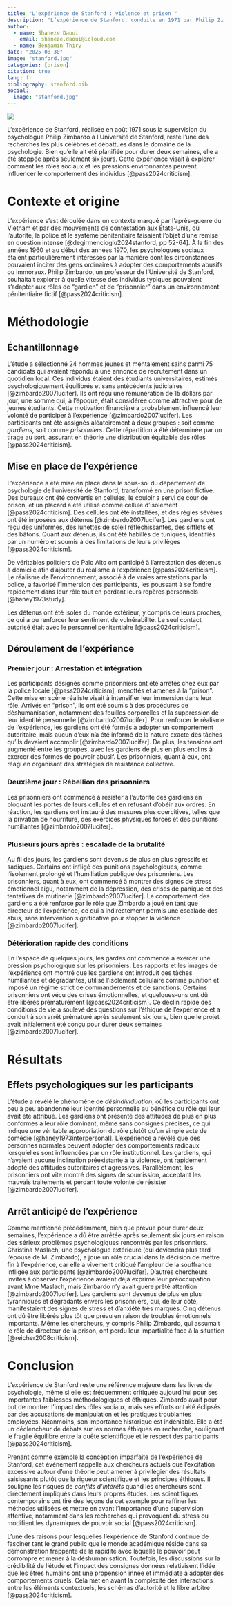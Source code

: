 ```yaml
---
title: "L’expérience de Stanford : violence et prison "
description: "L’expérience de Stanford, conduite en 1971 par Philip Zimbardo, avait pour objectif d’étudier l’influence des rôles sociaux et du contexte institutionnel sur le comportement humain. Vingt-quatre étudiants masculins, recrutés pour leur stabilité psychologique, furent répartis aléatoirement en gardiens ou prisonniers dans une prison simulée au département de psychologie de l’Université de Stanford. Bien que prévue pour deux semaines, l’étude fut interrompue après seulement six jours en raison de l’escalade des comportements abusifs chez les gardiens et de la détresse psychologique marquée des prisonniers. Les résultats ont mis en évidence des processus de désindividuation, de conformisme et d’appropriation rapide des rôles, illustrant comment des individus ordinaires peuvent adopter des conduites autoritaires et coercitives dans un cadre institutionnel. Toutefois, les faiblesses méthodologiques et éthiques, notamment l’implication directe de Zimbardo comme directeur de la prison, ont suscité de vives critiques. Malgré ces limites, l’expérience demeure une référence incontournable en psychologie sociale, nourrissant les débats sur l’éthique de la recherche, l’autorité et les dynamiques de pouvoir."
author:
  - name: Shaneze Daoui
    email: shaneze.daoui@icloud.com 
  - name: Benjamin Thiry
date: "2025-08-30"
image: "stanford.jpg"
categories: [prison]
citation: true
lang: fr
bibliography: stanford.bib
social:
  image: "stanford.jpg"
---
```


![](stanford.jpg)

L'expérience de Stanford, réalisée en août 1971 sous la supervision du psychologue Philip Zimbardo à l'Université de Stanford, reste l'une des recherches les plus célèbres et débattues dans le domaine de la psychologie. Bien qu'elle ait été planifiée pour durer deux semaines, elle a été stoppée après seulement six jours. Cette expérience visait à explorer comment les rôles sociaux et les pressions environnantes peuvent influencer le comportement des individus [@pass2024criticism].

# Contexte et origine

L'expérience s'est déroulée dans un contexte marqué par l'après-guerre du Vietnam et par des mouvements de contestation aux États-Unis, où l'autorité, la police et le système pénitentiaire faisaient l'objet d'une remise en question intense [@degirmencioglu2024stanford, pp 52-64]. À la fin des années 1960 et au début des années 1970, les psychologues sociaux étaient particulièrement intéressés par la manière dont les circonstances pouvaient inciter des gens ordinaires à adopter des comportements abusifs ou immoraux. Philip Zimbardo, un professeur de l’Université de Stanford, souhaitait explorer à quelle vitesse des individus typiques pouvaient s'adapter aux rôles de "gardien" et de "prisonnier" dans un environnement pénitentiaire fictif [@pass2024criticism].

# Méthodologie

## Échantillonnage

L’étude a sélectionné 24 hommes jeunes et mentalement sains parmi 75 candidats qui avaient répondu à une annonce de recrutement dans un quotidien local. Ces individus étaient des étudiants universitaires, estimés psychologiquement équilibrés et sans antécédents judiciaires [@zimbardo2007lucifer]. Ils ont reçu une rémunération de 15 dollars par jour, une somme qui, à l’époque, était considérée comme attractive pour de jeunes étudiants. Cette motivation financière a probablement influencé leur volonté de participer à l’expérience [@zimbardo2007lucifer]. Les participants ont été assignés aléatoirement à deux groupes : soit comme *gardiens*, soit comme *prisonniers*. Cette répartition a été déterminée par un tirage au sort, assurant en théorie une distribution équitable des rôles [@pass2024criticism].

## Mise en place de l'expérience

L'expérience a été mise en place dans le sous-sol du département de psychologie de l'université de Stanford, transformé en une prison fictive. Des bureaux ont été convertis en cellules, le couloir a servi de cour de prison, et un placard a été utilisé comme cellule d’isolement [@pass2024criticism]. Des cellules ont été installées, et des règles sévères ont été imposées aux détenus [@zimbardo2007lucifer]. Les gardiens ont reçu des uniformes, des lunettes de soleil réfléchissantes, des sifflets et des bâtons. Quant aux détenus, ils ont été habillés de tuniques, identifiés par un numéro et soumis à des limitations de leurs privilèges [@pass2024criticism].

De véritables policiers de Palo Alto ont participé à l'arrestation des détenus à domicile afin d'ajouter du réalisme à l'expérience [@pass2024criticism]. Le réalisme de l'environnement, associé à de vraies arrestations par la police, a favorisé l'immersion des participants, les poussant à se fondre rapidement dans leur rôle tout en perdant leurs repères personnels [@haney1973study].

Les détenus ont été isolés du monde extérieur, y compris de leurs proches, ce qui a pu renforcer leur sentiment de vulnérabilité. Le seul contact autorisé était avec le personnel pénitentiaire [@pass2024criticism].

## Déroulement de l'expérience

### Premier jour : Arrestation et intégration

Les participants désignés comme prisonniers ont été arrêtés chez eux par la police locale [@pass2024criticism], menottés et amenés à la "prison". Cette mise en scène réaliste visait à intensifier leur immersion dans leur rôle. Arrivés en "prison", ils ont été soumis à des procédures de déshumanisation, notamment des fouilles corporelles et la suppression de leur identité personnelle [@zimbardo2007lucifer]. Pour renforcer le réalisme de l'expérience, les gardiens ont été formés à adopter un comportement autoritaire, mais aucun d’eux n’a été informé de la nature exacte des tâches qu’ils devaient accomplir [@zimbardo2007lucifer]. De plus, les tensions ont augmenté entre les groupes, avec les gardiens de plus en plus enclins à exercer des formes de pouvoir abusif. Les prisonniers, quant à eux, ont réagi en organisant des stratégies de résistance collective.

### Deuxième jour : Rébellion des prisonniers

Les prisonniers ont commencé à résister à l'autorité des gardiens en bloquant les portes de leurs cellules et en refusant d'obéir aux ordres. En réaction, les gardiens ont instauré des mesures plus coercitives, telles que la privation de nourriture, des exercices physiques forcés et des punitions humiliantes [@zimbardo2007lucifer].

### Plusieurs jours après : escalade de la brutalité

Au fil des jours, les gardiens sont devenus de plus en plus agressifs et sadiques. Certains ont infligé des punitions psychologiques, comme l'isolement prolongé et l'humiliation publique des prisonniers. Les prisonniers, quant à eux, ont commencé à montrer des signes de stress émotionnel aigu, notamment de la dépression, des crises de panique et des tentatives de mutinerie [@zimbardo2007lucifer]. Le comportement des gardiens a été renforcé par le rôle que Zimbardo a joué en tant que directeur de l'expérience, ce qui a indirectement permis une escalade des abus, sans intervention significative pour stopper la violence [@zimbardo2007lucifer].

### Détérioration rapide des conditions

En l’espace de quelques jours, les gardes ont commencé à exercer une pression psychologique sur les prisonniers. Les rapports et les images de l'expérience ont montré que les gardiens ont introduit des tâches humiliantes et dégradantes, utilisé l’isolement cellulaire comme punition et imposé un régime strict de commandements et de sanctions. Certains prisonniers ont vécu des crises émotionnelles, et quelques-uns ont dû être libérés prématurément [@pass2024criticism]. Ce déclin rapide des conditions de vie a soulevé des questions sur l’éthique de l’expérience et a conduit à son arrêt prématuré après seulement six jours, bien que le projet avait initialement été conçu pour durer deux semaines [@zimbardo2007lucifer].

# Résultats

## Effets psychologiques sur les participants

L’étude a révélé le phénomène de *désindividuation*, où les participants ont peu à peu abandonné leur identité personnelle au bénéfice du rôle qui leur avait été attribué. Les gardiens ont présenté des attitudes de plus en plus conformes à leur rôle dominant, même sans consignes précises, ce qui indique une véritable appropriation du rôle plutôt qu’un simple acte de comédie [@haney1973interpersonal]. L'expérience a révélé que des personnes normales peuvent adopter des comportements radicaux lorsqu'elles sont influencées par un rôle institutionnel. Les gardiens, qui n'avaient aucune inclination préexistante à la violence, ont rapidement adopté des attitudes autoritaires et agressives. Parallèlement, les prisonniers ont vite montré des signes de soumission, acceptant les mauvais traitements et perdant toute volonté de résister [@zimbardo2007lucifer].

## Arrêt anticipé de l’expérience

Comme mentionné précédemment, bien que prévue pour durer deux semaines, l'expérience a dû être arrêtée après seulement six jours en raison des sérieux problèmes psychologiques rencontrés par les prisonniers. Christina Maslach, une psychologue extérieure (qui deviendra plus tard l'épouse de M. Zimbardo), a joué un rôle crucial dans la décision de mettre fin à l'expérience, car elle a vivement critiqué l'ampleur de la souffrance infligée aux participants [@zimbardo2007lucifer]. D'autres chercheurs invités à observer l'expérience avaient déjà exprimé leur préoccupation avant Mme Maslach, mais Zimbardo n'y avait guère prêté attention [@zimbardo2007lucifer]. Les gardiens sont devenus de plus en plus tyranniques et dégradants envers les prisonniers, qui, de leur côté, manifestaient des signes de stress et d'anxiété très marqués. Cinq détenus ont dû être libérés plus tôt que prévu en raison de troubles émotionnels importants. Même les chercheurs, y compris Philip Zimbardo, qui assumait le rôle de directeur de la prison, ont perdu leur impartialité face à la situation [@reicher2008criticism].

# Conclusion

L'expérience de Stanford reste une référence majeure dans les livres de psychologie, même si elle est fréquemment critiquée aujourd'hui pour ses importantes faiblesses méthodologiques et éthiques. Zimbardo avait pour but de montrer l'impact des rôles sociaux, mais ses efforts ont été éclipsés par des accusations de manipulation et les pratiques troublantes employées. Néanmoins, son importance historique est indéniable. Elle a été un déclencheur de débats sur les normes éthiques en recherche, soulignant le fragile équilibre entre la quête scientifique et le respect des participants [@pass2024criticism].

Prenant comme exemple la conception imparfaite de l’expérience de Stanford, cet événement rappelle aux chercheurs actuels que l’excitation excessive autour d’une théorie peut amener à privilégier des résultats saisissants plutôt que la rigueur scientifique et les principes éthiques. Il souligne les risques de *conflits d’intérêts* quand les chercheurs sont directement impliqués dans leurs propres études. Les scientifiques contemporains ont tiré des leçons de cet exemple pour raffiner les méthodes utilisées et mettre en avant l’importance d’une supervision attentive, notamment dans les recherches qui provoquent du stress ou modifient les dynamiques de pouvoir social [@pass2024criticism].

L'une des raisons pour lesquelles l'expérience de Stanford continue de fasciner tant le grand public que le monde académique réside dans sa démonstration frappante de la rapidité avec laquelle le pouvoir peut corrompre et mener à la déshumanisation. Toutefois, les discussions sur la crédibilité de l'étude et l'impact des consignes données relativisent l'idée que les êtres humains ont une propension innée et immédiate à adopter des comportements cruels. Cela met en avant la complexité des interactions entre les éléments contextuels, les schémas d'autorité et le libre arbitre [@pass2024criticism].
